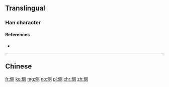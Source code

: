 {{also|側}}
==Translingual==

===Han character===
{{Han char|rn=9|rad=人|as=06|sn=8|four=|canj=OBON|ids=⿰亻则}}

====References====
* {{Han ref|kx=0102.291|hdz=10148.080|uh=4FA7|ud=20391}}

----

==Chinese==
{{zh-see|側}}

[[fr:侧]]
[[ko:侧]]
[[mg:侧]]
[[no:侧]]
[[pl:侧]]
[[chr:侧]]
[[zh:侧]]